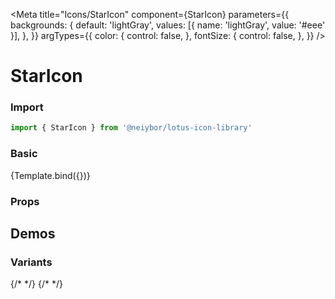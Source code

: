 
<Meta
  title="Icons/StarIcon"
  component={StarIcon}
  parameters={{
    backgrounds: {
      default: 'lightGray',
      values: [{ name: 'lightGray', value: '#eee' }],
    },
  }}
  argTypes={{
    color: {
      control: false,
    },
    fontSize: {
      control: false,
    },
  }}
/>


# StarIcon

<Description of={StarIcon} />

### Import

```ts
import { StarIcon } from '@neiybor/lotus-icon-library'
```

### Basic

<Canvas>
  <Story name="Simple">
    {Template.bind({})}
  </Story>
</Canvas>

### Props

<ArgsTable story="Simple" />

## Demos

### Variants

<Canvas>
  <Story name="Variants">
    <div style={{ display: 'flex', gap: 20, alignItems: 'center' }}>
      {/* <StarIcon color="red" /> */}
      <StarIcon fontSize="100px" />
      <StarIcon2 />
      {/* <StarIcon3 color="blue" /> */}
      <StarIcon4 color="green" />
    </div>
  </Story>
</Canvas>